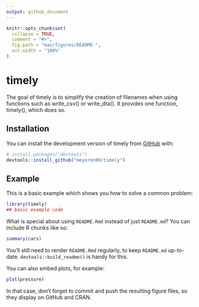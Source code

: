 ```yaml
---
output: github_document
---
```


<!-- README.md is generated from README.Rmd. Please edit that file -->

```r
knitr::opts_chunk$set(
  collapse = TRUE,
  comment = "#>",
  fig.path = "man/figures/README-",
  out.width = "100%"
)
```

# timely

<!-- badges: start -->
<!-- badges: end -->

The goal of timely is to simplify the creation of filenames when using functions such as write_csv() or write_dta(). It provides one function, timely(), which does so.

## Installation

You can install the development version of timely from [GitHub](https://github.com/timely) with:

``` r
# install.packages("devtools")
devtools::install_github("meyerkn00/timely")
```

## Example

This is a basic example which shows you how to solve a common problem:

```r
library(timely)
## basic example code
```

What is special about using `README.Rmd` instead of just `README.md`? You can include R chunks like so:

```r
summary(cars)
```

You'll still need to render `README.Rmd` regularly, to keep `README.md` up-to-date. `devtools::build_readme()` is handy for this.

You can also embed plots, for example:

```r
plot(pressure)
```

In that case, don't forget to commit and push the resulting figure files, so they display on GitHub and CRAN.
